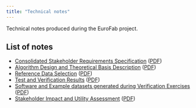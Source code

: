 ```yaml
---
title: "Technical notes"
---
```


Technical notes produced during the EuroFab project.

## List of notes

- [Consolidated Stakeholder Requirements Specification](notes/stakeholders.qmd) ([PDF](notes/stakeholders.pdf))
- [Algorithm Design and Theoretical Basis Description](notes/algorithm-design.qmd) ([PDF](notes/algorithm-design.pdf))
- [Reference Data Selection](notes/data-selection.qmd) ([PDF](notes/data-selection.pdf))
- [Test and Verification Results](notes/results.qmd) ([PDF](notes/results.pdf))
- [Software and Example datasets generated during Verification Exercises](notes/deliverables.qmd) ([PDF](notes/deliverables.pdf))
- [Stakeholder Impact and Utility Assessment](notes/impact_and_utility.qmd) ([PDF](notes/impact_and_utility.pdf))